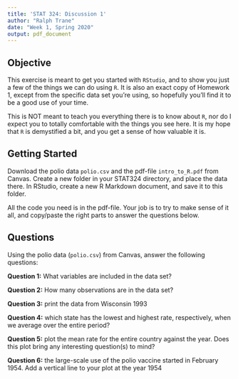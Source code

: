 ```yaml
---
title: 'STAT 324: Discussion 1'
author: "Ralph Trane"
date: "Week 1, Spring 2020"
output: pdf_document
---
```


## Objective

This exercise is meant to get you started with `RStudio`, and to show you just a few of the things we can do using `R`. It is also an exact copy of Homework 1, except from the specific data set you're using, so hopefully you'll find it to be a good use of your time. 

This is NOT meant to teach you everything there is to know about `R`, nor do I expect you to totally comfortable with the things you see here. It is my hope that `R` is demystified a bit, and you get a sense of how valuable it is.

## Getting Started

Download the polio data `polio.csv` and the pdf-file `intro_to_R.pdf` from Canvas. Create a new folder in your STAT324 directory, and place the data there. In RStudio, create a new R Markdown document, and save it to this folder. 

All the code you need is in the pdf-file. Your job is to try to make sense of it all, and copy/paste the right parts to answer the questions below. 

## Questions

Using the polio data (`polio.csv`) from Canvas, answer the following questions:

**Question 1:** What variables are included in the data set? 

**Question 2:** How many observations are in the data set? 

**Question 3:** print the data from Wisconsin 1993

**Question 4:** which state has the lowest and highest rate, respectively, when we average over the entire period?

**Question 5:** plot the mean rate for the entire country against the year. Does this plot bring any interesting question(s) to mind?

**Question 6:** the large-scale use of the polio vaccine started in February 1954. Add a vertical line to your plot at the year 1954